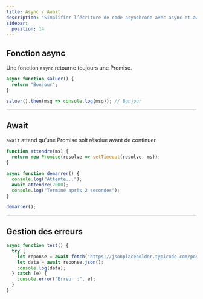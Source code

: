 ```yaml
---
title: Async / Await
description: "Simplifier l’écriture de code asynchrone avec async et await."
sidebar:
  position: 14
---
```


## Fonction async

Une fonction `async` retourne toujours une Promise.

```js
async function saluer() {
  return "Bonjour";
}

saluer().then(msg => console.log(msg)); // Bonjour
```

---

## Await

`await` attend qu’une Promise soit résolue avant de continuer.

```js
function attendre(ms) {
  return new Promise(resolve => setTimeout(resolve, ms));
}

async function demarrer() {
  console.log("Attente...");
  await attendre(2000);
  console.log("Terminé après 2 secondes");
}

demarrer();
```

---

## Gestion des erreurs

```js
async function test() {
  try {
    let reponse = await fetch("https://jsonplaceholder.typicode.com/posts/1");
    let data = await reponse.json();
    console.log(data);
  } catch (e) {
    console.error("Erreur :", e);
  }
}
```
